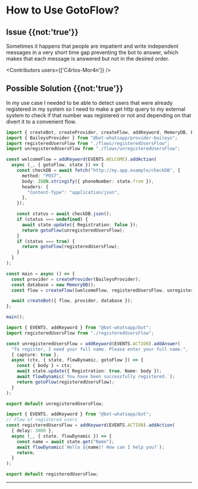 
# How to Use GotoFlow?


## Issue {{not:'true'}}
Sometimes it happens that people are impatient and write independent messages in a very short time gap preventing the bot to answer, which makes that each message is answered but not in the desired order.

<Contributors users={['C4rlos-Mor4n']} />

## Possible Solution {{not:'true'}}

In my use case I needed to be able to detect users that were already registered in my system so I need to make a get http query to my external system to check if that number was registered or not and depending on that divert it to a convenient flow.
<CodeGroup>
```ts {{ title: 'app.ts' }}
import { createBot, createProvider, createFlow, addKeyword, MemoryDB, EVENTS } from "@bot-whatsapp/bot";
import { BaileysProvider } from "@bot-whatsapp/provider-baileys";
import registeredUsersFlow from "./flows/registeredUsersFlow";
import unregisteredUsersFlow from "./flows/unregisteredUsersFlow";

const welcomeFlow = addKeyword(EVENTS.WELCOME).addAction(
  async (_, { gotoFlow, state }) => {
    const checkDB = await fetch("http://my.app.example/checkDB", {
      method: "POST",
      body: JSON.stringify({ phoneNumber: state.from }),
      headers: {
        "Content-Type": "application/json",
      },
    });

    const status = await checkDB.json();
    if (status === undefined) {
      await state.update({ Registration: false });
      return gotoFlow(unregisteredUsersFlow);
    }
    if (status === true) {
      return gotoFlow(registeredUsersFlow);
    }
  }
);

const main = async () => {
  const provider = createProvider(BaileysProvider);
  const database = new MemoryDB();
  const flow = createFlow([welcomeFlow, registeredUsersFlow, unregisteredUsersFlow]);

  await createBot({ flow, provider, database });
};

main();
```
```ts {{ title: 'unregisteredUsersFlow.ts' }}
import { EVENTS, addKeyword } from "@bot-whatsapp/bot";
import registeredUsersFlow from "./registeredUsersFlow";

const unregisteredUsersFlow = addKeyword(EVENTS.ACTION).addAnswer(
  "To register, I need your full name. Please enter your full name.",
  { capture: true },
  async (ctx, { state, flowDynamic, gotoFlow }) => {
    const { body } = ctx;
    await state.update({ Registration: true, Name: body });
    await flowDynamic(`You have been successfully registered.`);
    return gotoFlow(registeredUsersFlow);
  }
);

export default unregisteredUsersFlow;
```

```ts {{ title: 'registeredUsersFlow.ts' }}
import { EVENTS, addKeyword } from "@bot-whatsapp/bot";
// Flow of registered users
const registeredUsersFlow = addKeyword(EVENTS.ACTION).addAction(
  { delay: 3000 },
  async (_, { state, flowDynamic }) => {
    const name = await state.get("Name");
    await flowDynamic(`Hello ${name}! How can I help you?`);
    return;
  }
);

export default registeredUsersFlow;
```
</CodeGroup>

---


<Guides />
<Resources />